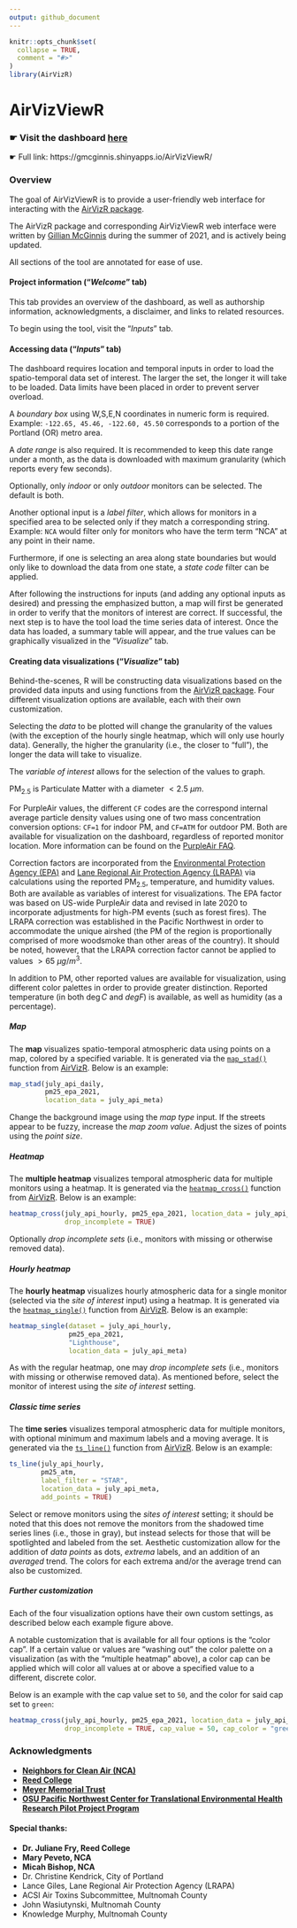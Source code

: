 ```yaml
---
output: github_document
---
```


<!-- README.md is generated from README.Rmd. Please edit that file -->

```r
knitr::opts_chunk$set(
  collapse = TRUE,
  comment = "#>"
)
library(AirVizR)
```

# AirVizViewR

<!-- badges: start -->
<!-- badges: end -->

### &#x261B; Visit the dashboard [here](https://gmcginnis.shinyapps.io/airvizviewr/)

&#x261B; Full link: https://gmcginnis.shinyapps.io/AirVizViewR/

### Overview

The goal of AirVizViewR is to provide a user-friendly web interface for interacting with the [AirVizR package](https://github.com/gmcginnis/AirVizR).

The AirVizR package and corresponding AirVizViewR web interface were written by [Gillian McGinnis](https://github.com/gmcginnis) during the summer of 2021, and is actively being updated.

All sections of the tool are annotated for ease of use.

#### Project information ("<i>Welcome</i>" tab)

This tab provides an overview of the dashboard, as well as authorship information, acknowledgments, a disclaimer, and links to related resources.

To begin using the tool, visit the "<i>Inputs</i>" tab.

#### Accessing data ("<i>Inputs</i>" tab)

The dashboard requires location and temporal inputs in order to load the spatio-temporal data set of interest. The larger the set, the longer it will take to be loaded. Data limits have been placed in order to prevent server overload.

A <i>boundary box</i> using W,S,E,N coordinates in numeric form is required. Example: <code>-122.65, 45.46, -122.60, 45.50</code> corresponds to a portion of the Portland (OR) metro area.

A <i>date range</i> is also required. It is recommended to keep this date range under a month, as the data is downloaded with maximum granularity (which reports every few seconds).

Optionally, only <i>indoor</i> or only <i>outdoor</i> monitors can be selected. The default is both.

Another optional input is a <i>label filter</i>, which allows for monitors in a specified area to be selected only if they match a corresponding string. Example: <code>NCA</code> would filter only for monitors who have the term term "NCA" at any point in their name.

Furthermore, if one is selecting an area along state boundaries but would only like to download the data from one state, a <i>state code</i> filter can be applied.

After following the instructions for inputs (and adding any optional inputs as desired) and pressing the emphasized button, a map will first be generated in order to verify that the monitors of interest are correct. If successful, the next step is to have the tool load the time series data of interest. Once the data has loaded, a summary table will appear, and the true values can be graphically visualized in the "<i>Visualize</i>" tab.

#### Creating data visualizations ("<i>Visualize</i>" tab)

Behind-the-scenes, R will be constructing data visualizations based on the provided data inputs and using functions from the [AirVizR package](https://github.com/gmcginnis/AirVizR). Four different visualization options are available, each with their own customization.

Selecting the <i>data</i> to be plotted will change the granularity of the values (with the exception of the hourly single heatmap, which will only use hourly data). Generally, the higher the granularity (i.e., the closer to "full"), the longer the data will take to visualize.

The <i>variable of interest</i> allows for the selection of the values to graph. 

PM<sub>2.5</sub> is Particulate Matter with a diameter $<2.5\ \mu m$.

For PurpleAir values, the different <code>CF</code> codes are the correspond internal average particle density values using one of two mass concentration conversion options: <code>CF=1</code> for indoor PM, and <code>CF=ATM</code> for outdoor PM. Both are available for visualization on the dashboard, regardless of reported monitor location. More information can be found on the [PurpleAir FAQ](https://www2.purpleair.com/community/faq#hc-what-is-the-difference-between-cf-1-and-cf-atm).

Correction factors are incorporated from the [Environmental Protection Agency (EPA)](https://www.epa.gov/) and [Lane Regional Air Protection Agency (LRAPA)](https://www.lrapa.org/) via calculations using the reported PM<sub>2.5</sub>, temperature, and humidity values. Both are available as variables of interest for visualizations. The EPA factor was based on US-wide PurpleAir data and revised in late 2020 to incorporate adjustments for high-PM events (such as forest fires). The LRAPA correction was established in the Pacific Northwest in order to accommodate the unique airshed (the PM of the region is proportionally comprised of more woodsmoke than other areas of the country). It should be noted, however, that the LRAPA correction factor cannot be applied to values $>65\ \mu g/m^3$.

In addition to PM, other reported values are available for visualization, using different color palettes in order to provide greater distinction. Reported temperature (in both $\deg C$ and $deg F$) is available, as well as humidity (as a percentage).

##### Map

The <b>map</b> visualizes spatio-temporal atmospheric data using points on a map, colored by a specified variable. It is generated via the <a href="https://github.com/gmcginnis/AirVizR/blob/main/R/map_stad.R"><code>map_stad()</code></a> function from [AirVizR](https://github.com/gmcginnis/AirVizR). Below is an example:

```r
map_stad(july_api_daily,
         pm25_epa_2021,
         location_data = july_api_meta)
```

Change the background image using the <i>map type</i> input. If the streets appear to be fuzzy, increase the <i>map zoom value</i>. Adjust the sizes of points using the <i>point size</i>.

##### Heatmap

The <b>multiple heatmap</b> visualizes temporal atmospheric data for multiple monitors using a heatmap. It is generated via the <a href="https://github.com/gmcginnis/AirVizR/blob/main/R/heatmap_cross.R"><code>heatmap_cross()</code></a> function from [AirVizR](https://github.com/gmcginnis/AirVizR). Below is an example:

```r
heatmap_cross(july_api_hourly, pm25_epa_2021, location_data = july_api_meta,
              drop_incomplete = TRUE)
```

Optionally <i>drop incomplete sets</i> (i.e., monitors with missing or otherwise removed data).

##### Hourly heatmap

The <b>hourly heatmap</b> visualizes hourly atmospheric data for a single monitor (selected via the <i>site of interest</i> input) using a heatmap. It is generated via the <a href="https://github.com/gmcginnis/AirVizR/blob/main/R/heatmap_single.R"><code>heatmap_single()</code></a> function from [AirVizR](https://github.com/gmcginnis/AirVizR). Below is an example:

```r
heatmap_single(dataset = july_api_hourly,
               pm25_epa_2021,
               "Lighthouse",
               location_data = july_api_meta)
```

As with the regular heatmap, one may <i>drop incomplete sets</i> (i.e., monitors with missing or otherwise removed data). As mentioned before, select the monitor of interest using the <i>site of interest</i> setting.

##### Classic time series

The <b>time series</b> visualizes temporal atmospheric data for multiple monitors, with optional minimum and maximum labels and a moving average. It is generated via the <a href="https://github.com/gmcginnis/AirVizR/blob/main/R/ts_line.R"><code>ts_line()</code></a> function from [AirVizR](https://github.com/gmcginnis/AirVizR). Below is an example:

```r
ts_line(july_api_hourly,
        pm25_atm,
        label_filter = "STAR",
        location_data = july_api_meta,
        add_points = TRUE)
```

Select or remove monitors using the <i>sites of interest</i> setting; it should be noted that this does not remove the monitors from the shadowed time series lines (i.e., those in gray), but instead selects for those that will be spotlighted and labeled from the set. Aesthetic customization allow for the addition of <i>data points</i> as dots, <i>extrema</i> labels, and an addition of an <i>averaged</i> trend. The colors for each extrema and/or the average trend can also be customized.

##### Further customization

Each of the four visualization options have their own custom settings, as described below each example figure above.

A notable customization that is available for all four options is the "color cap". If a certain value or values are "washing out" the color palette on a visualization (as with the "multiple heatmap" above), a color cap can be applied which will color all values at or above a specified value to a different, discrete color.

Below is an example with the cap value set to <code>50</code>, and the color for said cap set to <code>green</code>:

```r
heatmap_cross(july_api_hourly, pm25_epa_2021, location_data = july_api_meta,
              drop_incomplete = TRUE, cap_value = 50, cap_color = "green")
```

### Acknowledgments
* <b>[Neighbors for Clean Air (NCA)](https://neighborsforcleanair.org/)
* [Reed College](https://reed.edu/)
* [Meyer Memorial Trust](https://mmt.org/)
* [OSU Pacific Northwest Center for Translational Environmental Health Research Pilot Project Program](https://ehsc.oregonstate.edu/pilot)

#### Special thanks:
* Dr. Juliane Fry, Reed College
* Mary Peveto, NCA
* Micah Bishop, NCA</b>
* Dr. Christine Kendrick, City of Portland
* Lance Giles, Lane Regional Air Protection Agency (LRAPA)
* ACSI Air Toxins Subcommittee, Multnomah County
* John Wasiutynski, Multnomah County
* Knowledge Murphy, Multnomah County
